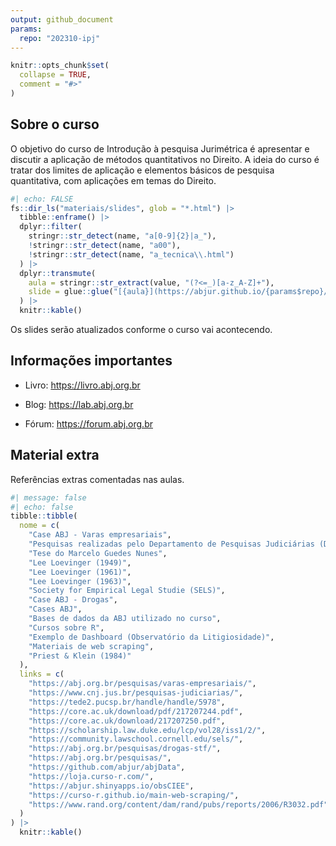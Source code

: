 ```yaml
---
output: github_document
params:
  repo: "202310-ipj"
---
```


<!-- README.md is generated from README.Rmd. Please edit that file -->

```r
knitr::opts_chunk$set(
  collapse = TRUE,
  comment = "#>"
)
```

## Sobre o curso

O objetivo do curso de Introdução à pesquisa Jurimétrica é apresentar e discutir a aplicação de métodos quantitativos no Direito. A ideia do curso é tratar dos limites de aplicação e elementos básicos de pesquisa quantitativa, com aplicações em temas do Direito.

```r
#| echo: FALSE
fs::dir_ls("materiais/slides", glob = "*.html") |>
  tibble::enframe() |>
  dplyr::filter(
    stringr::str_detect(name, "a[0-9]{2}|a_"),
    !stringr::str_detect(name, "a00"),
    !stringr::str_detect(name, "a_tecnica\\.html")
  ) |>
  dplyr::transmute(
    aula = stringr::str_extract(value, "(?<=_)[a-z_A-Z]+"),
    slide = glue::glue("[{aula}](https://abjur.github.io/{params$repo}/{name})")
  ) |>
  knitr::kable()
```

Os slides serão atualizados conforme o curso vai acontecendo.

## Informações importantes

- Livro: [https://livro.abj.org.br](https://livro.abj.org.br)

- Blog: [https://lab.abj.org.br](https://lab.abj.org.br)

- Fórum: [https://forum.abj.org.br](https://forum.abj.org.br)


## Material extra

Referências extras comentadas nas aulas.

```r
#| message: false
#| echo: false
tibble::tibble(
  nome = c(
    "Case ABJ - Varas empresariais",
    "Pesquisas realizadas pelo Departamento de Pesquisas Judiciárias (DPJ) do CNJ",
    "Tese do Marcelo Guedes Nunes",
    "Lee Loevinger (1949)",
    "Lee Loevinger (1961)",
    "Lee Loevinger (1963)",
    "Society for Empirical Legal Studie (SELS)",
    "Case ABJ - Drogas",
    "Cases ABJ",
    "Bases de dados da ABJ utilizado no curso",
    "Cursos sobre R",
    "Exemplo de Dashboard (Observatório da Litigiosidade)",
    "Materiais de web scraping",
    "Priest & Klein (1984)"
  ),
  links = c(
    "https://abj.org.br/pesquisas/varas-empresariais/",
    "https://www.cnj.jus.br/pesquisas-judiciarias/",
    "https://tede2.pucsp.br/handle/handle/5978",
    "https://core.ac.uk/download/pdf/217207244.pdf",
    "https://core.ac.uk/download/217207250.pdf",
    "https://scholarship.law.duke.edu/lcp/vol28/iss1/2/",
    "https://community.lawschool.cornell.edu/sels/",
    "https://abj.org.br/pesquisas/drogas-stf/",
    "https://abj.org.br/pesquisas/",
    "https://github.com/abjur/abjData",
    "https://loja.curso-r.com/",
    "https://abjur.shinyapps.io/obsCIEE",
    "https://curso-r.github.io/main-web-scraping/",
    "https://www.rand.org/content/dam/rand/pubs/reports/2006/R3032.pdf"
  )
) |>
  knitr::kable()
```
